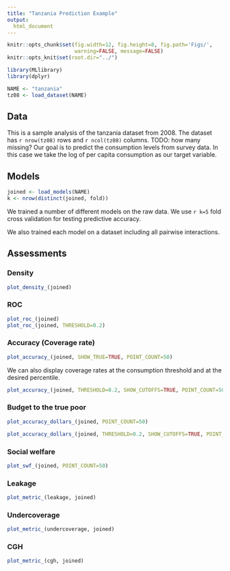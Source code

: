 ```yaml
---
title: "Tanzania Prediction Example"
output:
  html_document
---
```

```r
knitr::opts_chunk$set(fig.width=12, fig.height=8, fig.path='Figs/',
                      warning=FALSE, message=FALSE)
knitr::opts_knit$set(root.dir="../")
```

```r
library(MLlibrary)
library(dplyr)

NAME <- "tanzania"
tz08 <- load_dataset(NAME)
```

## Data

This is a sample analysis of the tanzania dataset from 2008.
The dataset has `r nrow(tz08)` rows and `r ncol(tz08)` columns.
TODO: how many missing?
Our goal is to predict the consumption levels from survey data.
In this case we take the log of per capita consumption as our target variable.

## Models

```r
joined <- load_models(NAME)
k <- nrow(distinct(joined, fold))
```

We trained a number of different models on the raw data.
We use `r k=5` fold cross validation for testing predictive accuracy.

We also trained each model on a dataset including all pairwise interactions.


## Assessments

### Density
```r
plot_density_(joined)
```

### ROC

```r
plot_roc_(joined)
plot_roc_(joined, THRESHOLD=0.2)
```

### Accuracy (Coverage rate)
```r
plot_accuracy_(joined, SHOW_TRUE=TRUE, POINT_COUNT=50)
```

We can also display coverage rates at the consumption threshold and at the desired percentile.

```r
plot_accuracy_(joined, THRESHOLD=0.2, SHOW_CUTOFFS=TRUE, POINT_COUNT=50)
```

### Budget to the true poor
```r
plot_accuracy_dollars_(joined, POINT_COUNT=50)
```

```r
plot_accuracy_dollars_(joined, THRESHOLD=0.2, SHOW_CUTOFFS=TRUE, POINT_COUNT=50)
```

### Social welfare
```r
plot_swf_(joined, POINT_COUNT=50)
```

### Leakage
```r
plot_metric_(leakage, joined)
```

### Undercoverage
```r
plot_metric_(undercoverage, joined)
```

### CGH
```r
plot_metric_(cgh, joined)
```
